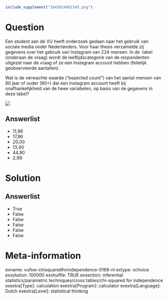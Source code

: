 ```r
include_supplement("1643024901545.png")
```

Question
========
Een student aan de VU heeft onderzoek gedaan naar het gebruik van
sociale media onder Nederlanders. Voor haar thesis verzamelde zij
gegevens over het gebruik van Instagram van 224 mensen. In de  tabel
(onderaan de vraag) wordt de leeftijdscategorie van de respondenten
uitgezet naar de vraag of ze een Instagram account hebben (feitelijk
geobserveerde aantallen).  
  
Wat is de verwachte waarde (“expected count”) van het aantal mensen van
80 jaar of ouder (80+) dat een Instagram account heeft bij
onafhankelijkheid van de twee variabelen, op basis van de gegevens in
deze tabel?   
  
![](1643024901545.png)

Answerlist
----------
* 11,96
* 17,86
* 20,00
* 13,40
* 44,80
* 2,99

Solution
========










Answerlist
----------
* True
* False
* False
* False
* False
* False

Meta-information
================
exname: vufsw-chisquaredforindependence-0168-nl
extype: schoice
exsolution: 100000
exshuffle: TRUE
exsection: inferential statistics/parametric techniques/cross tables/chi-squared for independence
exextra[Type]: calculation
exextra[Program]: calculator
exextra[Language]: Dutch
exextra[Level]: statistical thinking

